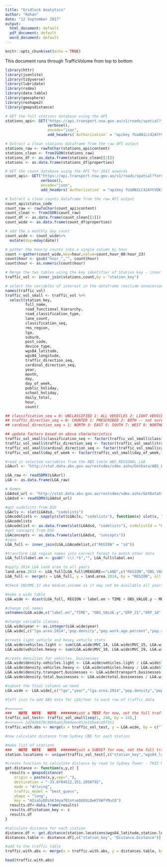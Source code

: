 ```yaml
---
title: "Gridlock Analytics"
author: "Rohan"
date: "12 September 2017"
output:
  html_document: default
  pdf_document: default
  word_document: default
---
```


```r
knitr::opts_chunk$set(echo = TRUE)
```
This document runs through TrafficVolume from top to bottom

```r
library(httr)
library(jsonlite)
library(tidyverse)
library(lubridate)
library(rsdmx)
library(data.table)
library(geosphere)
library(reshape2)
library(gmapsdistance)

# GET the full stations database using the API
stations_api<- GET("https://api.transport.nsw.gov.au/v1/roads/spatial?format=geojson&q=select%20*%20from%20road_traffic_counts_station_reference%20",
                   verbose(), 
                   encode="json", 
                   add_headers(`Authorization` = "apikey fUa8N1LC42AYtVDKIt6jbAzQXFPcf9b31GYv"))

# Extract a clean stations dataframe from the raw API output
stations_raw <- rawToChar(stations_api$content)
stations_clean <- fromJSON(stations_raw)
stations_df <- as.data.frame(stations_clean[[2]])
stations <- as.data.frame(stations_df$properties)

# GET the count database using the API for 2011 onwards
count_api<- GET("https://api.transport.nsw.gov.au/v1/roads/spatial?format=geojson&q=select%20*%20from%20road_traffic_counts_hourly_permanent%20limit%2010",
                verbose(), 
                encode="json", 
                add_headers(`Authorization` = "apikey fUa8N1LC42AYtVDKIt6jbAzQXFPcf9b31GYv"))

# Extract a clean counts dataframe from the raw API output
count_api$status_code
count_raw <- rawToChar(count_api$content)
count_clean <- fromJSON(count_raw)
count_df <- as.data.frame(count_clean[[2]])
count_wide <- as.data.frame(count_df$properties)

# add the a monthly day count
count_wide <- count_wide%>%
  mutate(day=mday(date))

# gather the hourly counts into a single column by hour
count <-gather(count_wide,key=hour,value=count,hour_00:hour_23)
count$hour <- gsub("hour_","", count$hour)
count$hour <- as.numeric(count$hour)

# Merge the two tables using the key identifier of Station key - inner join returns where a match is found
traffic_vol <- inner_join(stations,count,by = "station_key") 

# select the variables of interest in the dataframe (exclude unnecessary variables)
names(traffic_vol)
traffic_vol_small <- traffic_vol %>%
  select(station_key,
         full_name,
         road_functional_hierarchy,
         road_classification_type,
         lane_count,
         classification_seq,
         rms_region,
         lga,
         suburb,
         post_code,
         device_type,
         wgs84_latitude,
         wgs84_longitude,
         traffic_direction_seq,
         cardinal_direction_seq,
         year,
         month,
         day,
         day_of_week,
         public_holiday,
         school_holiday,
         daily_total,
         hour,
         count)

## classification_seq = 0: UNCLASSIFIED 1: ALL VEHICLES 2: LIGHT VEHICLES 3: HEAVY VEHICLES -9: MISSING    
## traffic_direction_seq = 0: COUNTER 1: PRESCRIBED 2: BOTH -- not sure if this is needed
## cardinal_direction_seq = 1: NORTH 3: EAST 5: SOUTH 7: WEST 9: NORTHBOUND AND SOUTHBOUND 10: EASTBOUND AND WESTBOUND

## update factors based on above characteristics
traffic_vol_small$classification_seq <- factor(traffic_vol_small$classification_seq,levels=c(0,1,2,3,-9),labels = c("UNCLASSIFIED","ALL VEHICLES","LIGHT VEHICLES","HEAVY VEHICLES","MISSING"))
traffic_vol_small$traffic_direction_seq <- factor(traffic_vol_small$traffic_direction_seq,levels=c(0,1,2),labels = c("COUNTER","PRESCRIBED","BOTH"))
traffic_vol_small$cardinal_direction_seq <- factor(traffic_vol_small$cardinal_direction_seq,levels=c(1,3,5,7,9,10),labels = c("NORTH","EAST","SOUTH","WEST","NORTHBOUND AND SOUTHBOUND","EASTBOUND & WESTBOUND"))
traffic_vol_small$day_of_week <- factor(traffic_vol_small$day_of_week,levels=c(1,2,3,4,5,6,7),labels = c("MONDAY","TUESDAY","WEDNESDAY","THURSDAY","FRIDAY","SATURDAY","SUNDAY"))

#read in selected variables from the ABS table ABS_REGIONAL_LGA
LGAurl <- "http://stat.data.abs.gov.au/restsdmx/sdmx.ashx/GetData/ABS_REGIONAL_LGA/ERP_18+ERP_21+ERP_6+200IND+MVC_14+MVC_15+MVC_16+MVC_17+MVC_18+MVC_19+MVC_20+MVC_21+MVC_22+MVC_38+CABEE_36+CABEE_35+INCOME_17+LAND.LGA2014..A/all?startTime=2011&endTime=2016&format=compact_v2"

LGA_raw <- readSDMX(LGAurl)
LGA <- as.data.frame(LGA_raw)

# Names
LGAdsd_url <- "http://stat.data.abs.gov.au/restsdmx/sdmx.ashx/GetDataStructure/ABS_REGIONAL_LGA"
LGAdsd <- readSDMX(LGAdsd_url)

#get codelists from DSD
LGAcls <- slot(LGAdsd, "codelists")
LGAcodelists <- sapply(slot(LGAcls, "codelists"), function(x) slot(x, "id")) #get list of codelists
LGAcodelists
LGAcodelist <- as.data.frame(slot(LGAdsd, "codelists"), codelistId = "CL_ABS_REGIONAL_LGA_REGION") #get a codelist
#get concepts from DSD
LGAconcepts <- as.data.frame(slot(LGAdsd, "concepts"))
#join
LGA_full <- inner_join(LGA,LGAcodelist,c("REGION" = "id")) 

#transform LGA region names into correct format to match other data
LGA_full$label.en <- gsub(" \\(.*$","", LGA_full$label.en)

#apply 2014 LGA land area to all years
land.area.2014 <- LGA_full[LGA_full$MEASURE=="LAND",c("REGION","OBS_VALUE")]
LGA_full <- merge(x = LGA_full, y = land.area.2014, by = "REGION", all.x = TRUE)

#Check INCOME_17 aka median.income as it may not be available all years?

#make a wide table
LGA.wide <- dcast(LGA_full, REGION + label.en + TIME + OBS_VALUE.y ~ MEASURE, value.var = c("OBS_VALUE.x"))

#change col names
setnames(LGA.wide,c("label.en","TIME", "OBS_VALUE.y","ERP_21","ERP_18", "ERP_6", "CABEE_36", "CABEE_35", "INCOME_17"),c("lga","year","lga.area.2014","pop.density","pop.work.age.percent","pop.school.age.percent","transport.businesses", "total.businesses", "median.income"))

#change variable classes 
LGA.wide$year <- as.integer(LGA.wide$year)
LGA.wide[,c("lga.area.2014","pop.density","pop.work.age.percent","pop.school.age.percent","MVC_14","MVC_15","MVC_16","MVC_17","MVC_18","MVC_19","MVC_20","MVC_21","MVC_22","transport.businesses", "total.businesses", "median.income")] <- as.numeric(unlist(LGA.wide[,c("lga.area.2014","pop.density","pop.work.age.percent","pop.school.age.percent","MVC_14","MVC_15","MVC_16","MVC_17","MVC_18","MVC_19","MVC_20","MVC_21","MVC_22","transport.businesses", "total.businesses", "median.income")]))

#create light vehicle and heavy vehicle stats
LGA.wide$vehicles.light <- sum(LGA.wide$MVC_14, LGA.wide$MVC_15, LGA.wide$MVC_16, LGA.wide$MVC_17, LGA.wide$MVC_22, na.rm=TRUE)
LGA.wide$vehicles.heavy <- sum(LGA.wide$MVC_18, LGA.wide$MVC_19, LGA.wide$MVC_20, LGA.wide$MVC_21, na.rm=TRUE)

#create densities for vehicles, businesses
LGA.wide$density.vehicles.light <- LGA.wide$vehicles.light / LGA.wide$lga.area.2014
LGA.wide$density.vehicles.heavy <- LGA.wide$vehicles.heavy / LGA.wide$lga.area.2014
LGA.wide$density.transport.businesses <- LGA.wide$transport.businesses / LGA.wide$lga.area.2014
LGA.wide$density.total.businesses <- LGA.wide$total.businesses / LGA.wide$lga.area.2014

#subset the final columns we need
LGA.wide <- LGA.wide[,c("lga","year","lga.area.2014","pop.density","pop.work.age.percent","pop.school.age.percent","density.vehicles.light","density.vehicles.heavy","density.transport.businesses","density.total.businesses","median.income")]

#left join to add ABS data for LGA/Year to each row of traffic data

#=======
###   NOTE  NOTE   NOTE  #######just a TEST for now, not the full traffic dataset
traffic_vol_test<- traffic_vol_small[seq(1, 240, by = 24),]
#>>>>>>> 2d29d6870c98b0a813b44eec053e105e4cd9f551
traffic.with.abs <- merge(x = traffic_vol_test, y = LGA.wide, by = c("lga", "year"), all.x = TRUE)

#now calculate distance from Sydney CBD for each station

#make list of stations
###   NOTE  NOTE   NOTE  #######just a SUBSET for now, not the full traffic dataset
station.locations <- unique(traffic_vol_test[,c("station_key","wgs84_latitude","wgs84_longitude")])

#create function to calculate distance by road to Sydney Tower - THIS NEEDS TO BE MOVED UP TO INITIAL STATIONS GET
get.distance <- function(x,y,z) {
  results = gmapsdistance(
    origin = paste(x,y,sep=","), 
    destination = "-33.8704512,151.2058792", 
    mode = "driving", 
    traffic_model = "best_guess",
    shape = "long",
    key = "AIzaSyDDihK34ya701nYseOdUXLDwH7XWfYMuC0")
  results.df<-data.frame(results)
  results.df$station_key <- z
  results.df
}

#calculate distance for each station
distance.df <- get.distance(station.locations$wgs84_latitude,station.locations$wgs84_longitude, station.locations$station_key)
distances.table <- distance.df[,c("station_key", "Distance.Distance")]

#add to the traffic table
traffic.with.abs <- merge(x = traffic.with.abs, y = distances.table, by = "station_key", all.x = TRUE)
```

```r
head(traffic.with.abs)
```

